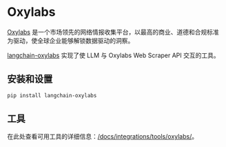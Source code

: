 # Oxylabs

[Oxylabs](https://oxylabs.io/) 是一个市场领先的网络情报收集平台，以最高的商业、道德和合规标准为驱动，使全球企业能够解锁数据驱动的洞察。

[langchain-oxylabs](https://pypi.org/project/langchain-oxylabs/) 实现了使 LLM 与 Oxylabs Web Scraper API 交互的工具。


## 安装和设置

```bash
pip install langchain-oxylabs
```

## 工具

在此处查看可用工具的详细信息：[/docs/integrations/tools/oxylabs/](/docs/integrations/tools/oxylabs/)。